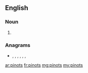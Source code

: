 ==English==

===Noun===
{{head|en|noun plural form}}

# {{plural of|pinot|lang=en}}

===Anagrams===
* {{l|en|instop}}, {{l|en|opts in}}, {{l|en|pintos}}, {{l|en|Pintos}}, {{l|en|piston}}, {{l|en|pitons}}, {{l|en|points}}

[[ar:pinots]]
[[fr:pinots]]
[[mg:pinots]]
[[my:pinots]]